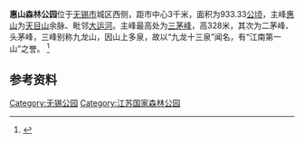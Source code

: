 {{中国自然保护单位
|级别=国家森林公园
|名称=惠山国家森林公园
|子项=
|图像=Image:Huishan_forest_park3.jpg
|图像说明=
|省名=
|市/县名=
|所在=[[江苏省|江苏省]][[无锡市|无锡市]]
|分类=[[国家森林公园|国家森林公园]]
|面积=933.33公顷
|建立时间=
|坐标={{coord|31.58|120.24|format=dms|display=it}}
|map_type=
}}

'''惠山森林公园'''位于[[无锡市|无锡市]]城区西侧，距市中心3千米，面积为933.33[[公顷|公顷]]，主峰[[惠山_(无锡市)|惠山]]为[[天目山_(浙江)|天目山]]余脉、毗邻[[大运河|大运河]]。主峰最高处为[[三茅峰|三茅峰]]，高328米，其次为二茅峰、头茅峰，三峰别称九龙山，因山上多泉，故以“九龙十三泉”闻名，有“江南第一山”之誉。
<ref>{{cite  web|url=http://www.luopan.com/t/zh_CN/214000L000012.html?return=1|title=惠山国家森林公园|accessdate=2010-11-04|author=罗盘|date=2010|language=zh-cn|archive-date=2010-06-19|archive-url=https://web.archive.org/web/20100619075351/http://www.luopan.com/t/zh_CN/214000L000012.html?return=1|dead-url=yes}}</ref>

== 参考资料 ==
{{reflist}}
{{无锡小作品}}
{{中华人民共和国国家森林公园}}
{{DEFAULTSORT:H}}

[[Category:无锡公园|Category:无锡公园]]
[[Category:江苏国家森林公园|Category:江苏国家森林公园]]